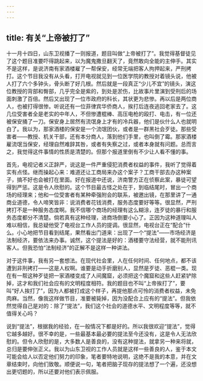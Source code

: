 ```yaml
---
---
---
```

title: 有关“上帝被打了”
---

十一月十四日，山东卫视播了一则报道，题目叫做“上帝被打了”。我觉得基督徒见了这个题目准要吓得跳起来，以为魔鬼撒旦翻天了，竟然敢向全能的主伸手。其实不是这样，是说济南有家酒楼雇了一帮保安，经常无端把客人拘押起来，严刑拷打。这个节目我没有从头看，打开电视就见到一位医学院的教授对着镜头说，他被人打了六个多钟头，骨头断了好几根。然后就是一段真正“少儿不宜”的镜头，演这位教授的背部和臀部，几乎完全是紫的，到处是淤伤，比故事片里演到受刑后的场面刺激了百倍。然后又出现了一位市政府的科长，其状更为悲惨。再以后是两位商人，也被打得很惨。听说还有一位菲律宾华侨商人，挨打后连夜逃回老家去了。这几位受害者全是老实的中年人，不但惨遭棍棒、高压电枪的殴打、电击，有一位还被保安捅了一刀。保安身上居然有流氓身上才有的冷兵器，他们是伙什么人也就明白了。我以为，那家酒楼的保安是一个流氓团伙，或者是一群黑社会歹徒。那些受害者——教授、机关干部，还有本分商人，落到他们手里，也叫倒了霉。那家酒楼雇流氓当保安，经理自然难辞其咎，或者有失察之过，或者本身就有问题。总而言之，我觉得这件事情的性质是清楚的。但那个报道里倒有不少让人看不懂的事。

首先，电视记者义正辞严，说这是一件严重侵犯消费者权益的事件，我听了觉得着实有点怪。继而操起心来：难道还让工商局来办这个案子？工商干部去办这种案子，搞不好也会被打在里面。好在报道中还说，济南警方正在侦察此案，暴徒可望得到严惩。这是令人欣慰的。这个节目最古怪之处在于，到临结尾时，冒出一个商场的经理来；他和一位受害者有某种牵强附会的联系，被邀出镜，在那里讲了一通商业道德，令人啼笑皆非：说消费者花钱消费，服务态度要好等等。很显然，严刑拷打不是一种服务态度啊。我不信哪个商场的经理有这么糊涂，连歹徒的暴行和服务态度都分不清楚。倘若真有这种经理，进商场倒要小心了。正因为这种道理叫人难以相信，我总疑他受了电视台工作人员的提调。很显然，电视台正在“配合”什么。小心地把节目看到结尾，果然看出门道来：出现了一个“提法”——市场经济是法制经济，要依法来办事。诚然，这个提法是好的：酒楼要守法经营，就不能刑讯客人。但我恐怕“法制经济”的正解不是这样一种讲法。

对于这件事，我有另一套想法。在现代社会里，人在任何时间、任何地点，都不该遭到非刑拷打——这是人权啊。谁要是动手折磨别人，显然是歹徒、恶棍一类。现在有一帮这种歹徒把一家酒楼变成了人间魔窟，必须把这个魔窟和这些人赶紧铲除掉，这才和我们社会应有的文明程度相符。我的题目也不叫“上帝挨打了”，要叫“好人挨打了”，因为人都被打成这个样子，再提他那点可怜的消费者权益，未免肉麻。当然，像我这样做节目，准要被毙掉，因为没配合上应有的“提法”。但我依然觉得自己是对的：除了“提法”，我们这个社会的道德水平、文明程度等等，就不值得关心吗？

说到“提法”，根据我的经验，在一般情况下都是好的。所以我很欢迎“提法”，觉得它越多越好。很不幸的是，一些最基本最必要的提法至今还没有，这是令人无法欣慰的。但令人欣慰的是，大多数人是善良的，没有这种提法，就拿另一种来将就，总归是要伸张正义。我以为山东卫视的工作人员就是这样一些善良的人，鉴于本文可能会给人以否定他们努力的印象，笔者要特地说明，这绝不是我的本意，并在文章结束时，向他们致敬。顺便说一句，笔者把脑子现存的提法想了一个遍，还没想出更切题的，所以还要对他们表示佩服。